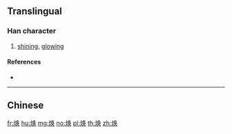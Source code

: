 {{character info/new}}
{{also|煥}}
==Translingual==

===Han character===
{{Han char|rn=86|rad=火|as=07|sn=11|four=|canj=FNBK,XFNBK}}

# [[shining]], [[glowing]]

====References====
* {{Han ref|kx=0673.111|hdz=32205.080|uh=7115|ud=28949}}

----

==Chinese==
{{zh-see|煥}}

[[fr:焕]]
[[hu:焕]]
[[mg:焕]]
[[no:焕]]
[[pl:焕]]
[[th:焕]]
[[zh:焕]]